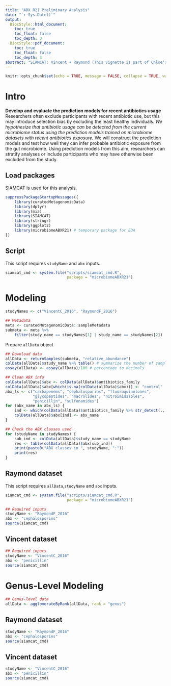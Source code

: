 ```yaml
---
title: "ABX R21 Preliminary Analysis"
date: "`r Sys.Date()`"
output:
  BiocStyle::html_document:
    toc: true
    toc_float: false
    toc_depth: 3
  BiocStyle::pdf_document:
    toc: true
    toc_float: false
    toc_depth: 3
abstract: "SIAMCAT: Vincent + Raymond (This vignette is part of Chloe's thesis Aim3.)"
---
```


```r
knitr::opts_chunk$set(echo = TRUE, message = FALSE, collapse = TRUE, warning = FALSE)
```

# Intro
**Develop and evaluate the prediction models for recent antibiotics usage**    
Researchers often exclude participants with recent antibiotic use, but this may introduce selection bias by excluding the least healthy individuals. *We hypothesize that antibiotic usage can be detected from the current microbiome status using the prediction models trained on microbiome datasets with recent antibiotics exposure.* We will construct the prediction models and test how well they can infer probable antibiotic exposure from the gut microbiome. Using prediction models from this aim, researchers can stratify analyses or include participants who may have otherwise been excluded from the study.

## Load packages
SIAMCAT is used for this analysis.
```r
suppressPackageStartupMessages({
    library(curatedMetagenomicData)
    library(dplyr)
    library(mia)
    library(SIAMCAT)
    library(stringr)
    library(ggplot2)
    library(microbiomeABXR21) # temporary package for EDA
})
```

## Script
This script requires `studyName` and `abx` inputs.
```r
siamcat_cmd <- system.file("scripts/siamcat_cmd.R", 
                           package = "microbiomeABXR21")
```

# Modeling
```r
studyNames <- c("VincentC_2016", "RaymondF_2016")

## Metadata
meta <- curatedMetagenomicData::sampleMetadata
submeta <- meta %>% 
    filter(study_name == studyNames[1] | study_name == studyNames[2])
```            

Prepare `allData` object
```r
## Download data
allData <- returnSamples(submeta, "relative_abundance")
colData(allData)$study_name %>% table() # summarize the number of samples
assay(allData) <- assay(allData)/100 # percentage to decimals

## Clean ABX info
colData(allData)$abx <- colData(allData)$antibiotics_family
colData(allData)$abx[which(is.na(colData(allData)$abx))] <- "control"
abx_ls <- c("carbapenems", "cephalosporins", "fluoroquinolones",
            "glycopeptides", "macrolides", "nitroimidazoles",
            "penicillin", "sulfonamides")
for (abx_name in abx_ls) {
    ind <- which(colData(allData)$antibiotics_family %>% str_detect(., abx_name))
    colData(allData)$abx[ind] <- abx_name
}
```

```r
## Check the ABX classes used
for (studyName in studyNames) {
    sub_ind <- colData(allData)$study_name == studyName
    res <- table(colData(allData)$abx[sub_ind])
    print(paste0("ABX classes in ", studyName, ":"))
    print(res)
}
```


## Raymond dataset
This script requires `allData`,`studyName` and `abx` inputs.
```r
siamcat_cmd <- system.file("scripts/siamcat_cmd.R", 
                           package = "microbiomeABXR21")
```

```r
## Required inputs
studyName <- "RaymondF_2016"
abx <- "cephalosporins"
source(siamcat_cmd)
```

## Vincent dataset
```r
## Required inputs
studyName <- "VincentC_2016"
abx <- "penicillin"
source(siamcat_cmd)
```




# Genus-Level Modeling
```r
## Genus-level data
allData <- agglomerateByRank(allData, rank = "genus")
```

## Raymond dataset
```r
studyName <- "RaymondF_2016"
abx <- "cephalosporins"
source(siamcat_cmd)
```

## Vincent dataset
```r
studyName <- "VincentC_2016"
abx <- "penicillin"
source(siamcat_cmd)
```

